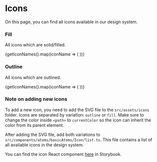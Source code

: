 
<Meta title="Tokens/Icons" />

# Icons

On this page, you can find all icons available in our design system.

### Fill

All icons which are solid/filled.

<IconGallery>
  {getIconNames().map(iconName => (
    <IconItem key={iconName} name={iconName}>
      <Icon name={iconName} variant="fill" />
    </IconItem>
  ))}
</IconGallery>

### Outline

All icons which are outlined.

<IconGallery>
    {getIconNames().map(iconName => (
        <IconItem key={iconName} name={iconName}>
            <Icon name={iconName} variant="outline" />
        </IconItem>
    ))}
</IconGallery>

### Note on adding new icons

To add a new icon, you need to add the SVG file to the `src/assets/icons` folder. Icons are separated by variation: `outline` or `fill`. Make sure to change the color inside `<path>` to `currentColor` so the icon can inherit the color from its parent element.

After adding the SVG file, add both variations to `src/components/atoms/basicAtoms/Icon/list.ts`. This file contains a list of all available icons in the design system.

You can find the icon React component [here](?path=/docs/atoms-basic-atoms-icon--docs) in Storybook.